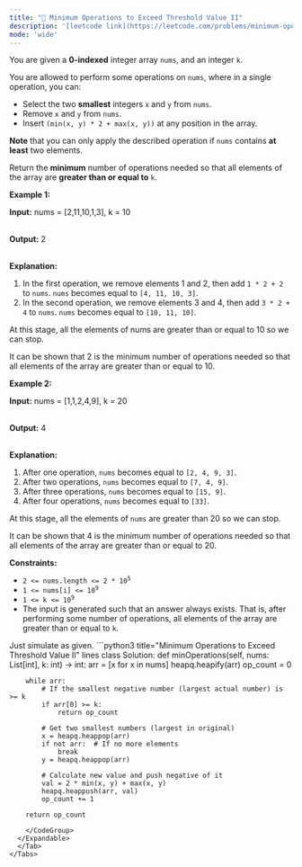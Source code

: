 ```yaml
---
title: "🧀 Minimum Operations to Exceed Threshold Value II"
description: '[leetcode link](https://leetcode.com/problems/minimum-operations-to-exceed-threshold-value-ii/description/)'
mode: 'wide'
---
```

<Tabs>
  <Tab title="Question" icon="circle-question" iconType="regular">
    <Card>
      <p>You are given a <strong>0-indexed</strong> integer array <code>nums</code>, and an integer <code>k</code>.</p>  <p>You are allowed to perform some operations on <code>nums</code>, where in a single operation, you can:</p>  <ul>  <li>Select the two <strong>smallest</strong> integers <code>x</code> and <code>y</code> from <code>nums</code>.</li>  <li>Remove <code>x</code> and <code>y</code> from <code>nums</code>.</li>  <li>Insert <code>(min(x, y) * 2 + max(x, y))</code> at any position in the array.</li> </ul>  <p><strong>Note</strong> that you can only apply the described operation if <code>nums</code> contains <strong>at least</strong> two elements.</p>  <p>Return the <strong>minimum</strong> number of operations needed so that all elements of the array are <strong>greater than or equal to</strong> <code>k</code>.</p>   <p><strong class="example">Example 1:</strong></p>  <div class="example-block"> <p><strong>Input:</strong> <span class="example-io">nums = [2,11,10,1,3], k = 10</span></p>  <p><br/> <strong>Output:</strong> <span class="example-io">2</span></p>  <p><br/> <strong>Explanation:</strong></p>  <ol>  <li>In the first operation, we remove elements 1 and 2, then add <code>1 * 2 + 2</code> to <code>nums</code>. <code>nums</code> becomes equal to <code>[4, 11, 10, 3]</code>.</li>  <li>In the second operation, we remove elements 3 and 4, then add <code>3 * 2 + 4</code> to <code>nums</code>. <code>nums</code> becomes equal to <code>[10, 11, 10]</code>.</li> </ol>  <p>At this stage, all the elements of nums are greater than or equal to 10 so we can stop.&nbsp;</p>  <p>It can be shown that 2 is the minimum number of operations needed so that all elements of the array are greater than or equal to 10.</p> </div>  <p><strong class="example">Example 2:</strong></p>  <div class="example-block"> <p><strong>Input:</strong> <span class="example-io">nums = [1,1,2,4,9], k = 20</span></p>  <p><br/> <strong>Output:</strong> <span class="example-io">4</span></p>  <p><br/> <strong>Explanation:</strong></p>  <ol>  <li>After one operation, <code>nums</code> becomes equal to <code>[2, 4, 9, 3]</code>.&nbsp;</li>  <li>After two operations, <code>nums</code> becomes equal to <code>[7, 4, 9]</code>.&nbsp;</li>  <li>After three operations, <code>nums</code> becomes equal to <code>[15, 9]</code>.&nbsp;</li>  <li>After four operations, <code>nums</code> becomes equal to <code>[33]</code>.</li> </ol>  <p>At this stage, all the elements of <code>nums</code> are greater than 20 so we can stop.&nbsp;</p>  <p>It can be shown that 4 is the minimum number of operations needed so that all elements of the array are greater than or equal to 20.</p> </div>   <p><strong>Constraints:</strong></p>  <ul>  <li><code>2 &lt;= nums.length &lt;= 2 * 10<sup>5</sup></code></li>  <li><code>1 &lt;= nums[i] &lt;= 10<sup>9</sup></code></li>  <li><code>1 &lt;= k &lt;= 10<sup>9</sup></code></li>  <li>The input is generated such that an answer always exists. That is, after performing some number of operations, all elements of the array are greater than or equal to <code>k</code>.</li> </ul> 
    </Card>
  </Tab>
  <Tab title="Solution" icon="lightbulb" iconType="regular" >
    <Card>
      Just simulate as given.
</Card>
  <Expandable title="code">
    <CodeGroup dropdown>
```python3 title="Minimum Operations to Exceed Threshold Value II" lines
class Solution:
    def minOperations(self, nums: List[int], k: int) -> int:
        arr = [x for x in nums]
        heapq.heapify(arr)
        op_count = 0
        
        while arr:
            # If the smallest negative number (largest actual number) is >= k
            if arr[0] >= k:
                return op_count
                
            # Get two smallest numbers (largest in original)
            x = heapq.heappop(arr)
            if not arr:  # If no more elements
                break
            y = heapq.heappop(arr)
            
            # Calculate new value and push negative of it
            val = 2 * min(x, y) + max(x, y)
            heapq.heappush(arr, val)
            op_count += 1
        
        return op_count
```
    </CodeGroup>
  </Expandable>
  </Tab>
</Tabs>
